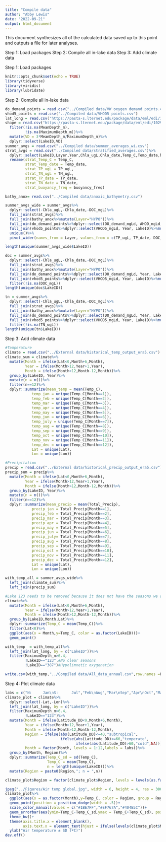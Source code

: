 ```yaml
---
title: "Compile data"
author: "Abby Lewis"
date: "2022-09-21"
output: html_document
---
```


This document synthesizes all of the calculated data saved up to this point and outputs a file for later analyses. 

Step 1: Load packages
Step 2: Compile all in-lake data
Step 3: Add climate data

Step 1: Load packages
```r
knitr::opts_chunk$set(echo = TRUE)
library(tidyverse)
library(viridis)
library(lubridate)
```


Step 2: Compile all in-lake data
```r
do_demand_points = read.csv("../Compiled data/VW oxygen demand points.csv")
vhod5_points = read.csv("../Compiled data/VHOD5 points.csv")
lat_long = read.csv("https://pasta-s.lternet.edu/package/data/eml/edi/1029/6/fadd3eaa25b5fdd1fc4efba70e660579")
shape = read.csv("https://pasta-s.lternet.edu/package/data/eml/edi/1029/6/fadd3eaa25b5fdd1fc4efba70e660579")%>%
  filter(!is.na(MeanDepth_m),
         !is.na(MaximumDepth_m))%>%
  mutate(VD = 3*MeanDepth_m/MaximumDepth_m)%>%
  dplyr::select(LakeID,VD)
summer_avgs = read.csv("../Compiled data/summer_averages_wi.csv")
strat_avgs = read.csv("../Compiled data/stratified_averages.csv")%>%
  dplyr::select(LakeID,Layer,Year,Chla_ugL,Chla_date,Temp_C,Temp_date,hypo_depth,DOC_mgL,TP_ugL,TN_ugL,buoyancy_freq, TP_date,TN_date,SA_vol_ratio)%>%
  rename(strat_Temp_C = Temp_C,
         strat_Temp_date = Temp_date,
         strat_TP_ugL = TP_ugL,
         strat_TN_ugL = TN_ugL,
         strat_TP_date = TP_date,
         strat_TN_date = TN_date,
         strat_buoyancy_freq = buoyancy_freq)

bathy_anox= read.csv("../Compiled data/anoxic_bathymetry.csv")

summer_avgs_wide = summer_avgs%>%
  dplyr::select(-Chla_ugL,-Chla_date,-DOC_mgL)%>%
  full_join(strat_avgs)%>%
  full_join(bathy_anox%>%mutate(Layer="HYPO"))%>%
  full_join(do_demand_points%>%dplyr::select(DO_demand_mgLd, AHOD_mgLd,Year, LakeID)%>%mutate(Layer="HYPO"))%>%
  full_join(vhod5_points%>%dplyr::select(VHOD5_mgLd, Year, LakeID)%>%mutate(Layer="HYPO"))%>%
  unique()%>%
  pivot_wider(names_from = Layer, values_from = c(TP_ugL, TP_date, DOC_mgL, DOC_date, DO_mgL, DO_date, Chla_ugL, Chla_date, strat_Temp_C, strat_Temp_date, Temp_C, Temp_date, TN_ugL, TN_date, DO_demand_mgLd, AHOD_mgLd, buoyancy_freq, areal_anoxia, depth_ratio, VHOD5_mgLd, hypo_depth, strat_TP_ugL, strat_TN_ugL, strat_TP_date, strat_TN_date, strat_buoyancy_freq,SA_vol_ratio))

length(unique(summer_avgs_wide$LakeID))

doc = summer_avgs%>%
  dplyr::select(-Chla_ugL,-Chla_date,-DOC_mgL)%>%
  full_join(strat_avgs)%>%
  full_join(bathy_anox%>%mutate(Layer="HYPO"))%>%
  full_join(do_demand_points%>%dplyr::select(DO_demand_mgLd, Year, LakeID)%>%mutate(Layer="HYPO"))%>%
  full_join(vhod5_points%>%dplyr::select(VHOD5_mgLd, Year, LakeID)%>%mutate(Layer="HYPO"))%>%
  filter(!is.na(DOC_mgL))
length(unique(doc$LakeID))

tn = summer_avgs%>%
  dplyr::select(-Chla_ugL,-Chla_date,-DOC_mgL)%>%
  full_join(strat_avgs)%>%
  full_join(bathy_anox%>%mutate(Layer="HYPO"))%>%
  full_join(do_demand_points%>%dplyr::select(DO_demand_mgLd, Year, LakeID)%>%mutate(Layer="HYPO"))%>%
  full_join(vhod5_points%>%dplyr::select(VHOD5_mgLd, Year, LakeID)%>%mutate(Layer="HYPO"))%>%
  filter(!is.na(TN_ugL))
length(unique(tn$LakeID))
```


Step 3: Add climate data
```r
#Temperature
climate = read.csv("../External data/historical_temp_output_era5.csv")
climate_sum = climate%>%
  mutate(Month = ifelse(Lat<0,Month+6,Month),
         Year = ifelse(Month>12,Year+1,Year),
         Month = ifelse(Month>12,Month-12,Month))%>%
  group_by(LakeID, Year)%>%
  mutate(n = n())%>%
  filter(n==12)%>%
  dplyr::summarize(mean_temp = mean(Temp_C),
            temp_jan = unique(Temp_C[Month==1]),
            temp_feb = unique(Temp_C[Month==2]),
            temp_mar = unique(Temp_C[Month==3]),
            temp_apr = unique(Temp_C[Month==4]),
            temp_may = unique(Temp_C[Month==5]),
            temp_jun = unique(Temp_C[Month==6]),
            temp_july = unique(Temp_C[Month==7]),
            temp_aug = unique(Temp_C[Month==8]),
            temp_sep = unique(Temp_C[Month==9]),
            temp_oct = unique(Temp_C[Month==10]),
            temp_nov = unique(Temp_C[Month==11]),
            temp_dec = unique(Temp_C[Month==12]),
            Lat = unique(Lat),
            Lon = unique(Lon))

#Precipitation
precip = read.csv("../External data/historical_precip_output_era5.csv")
precip_sum = precip%>%
  mutate(Month = ifelse(Lat<0,Month+6,Month),
         Year = ifelse(Month>12,Year+1,Year),
         Month = ifelse(Month>12,Month-12,Month))%>%
  group_by(LakeID, Year)%>%
  mutate(n = n())%>%
  filter(n==12)%>%
  dplyr::summarize(mean_precip = mean(Total_Precip),
            precip_jan = Total_Precip[Month==1],
            precip_feb = Total_Precip[Month==2],
            precip_mar = Total_Precip[Month==3],
            precip_apr = Total_Precip[Month==4],
            precip_may = Total_Precip[Month==5],
            precip_jun = Total_Precip[Month==6],
            precip_july= Total_Precip[Month==7],
            precip_aug = Total_Precip[Month==8],
            precip_sep = Total_Precip[Month==9],
            precip_oct = Total_Precip[Month==10],
            precip_nov = Total_Precip[Month==11],
            precip_dec = Total_Precip[Month==12],
            Lat = unique(Lat),
            Lon = unique(Lon))

with_temp_all = summer_avgs_wide%>%
  left_join(climate_sum)%>%
  left_join(precip_sum)

#Lake 123 needs to be removed because it does not have the seasons we are studying in this analysis
climate%>%
  mutate(Month = ifelse(Lat<0,Month+6,Month),
         Year = ifelse(Month>12,Year+1,Year),
         Month = ifelse(Month>12,Month-12,Month))%>%
  group_by(LakeID,Month,Lat)%>%
  dplyr::summarize(Temp_C = mean(Temp_C))%>%
  filter(Lat<0)%>%
  ggplot(aes(x = Month,y=Temp_C, color = as.factor(LakeID)))+
  geom_point()

with_temp  = with_temp_all%>%
  left_join(lat_long, by = c("LakeID"))%>%
  filter(MaximumDepth_m>6.4,
         !LakeID=="123",#No clear seasons
         !LakeID=="387")#Hypolimnetic oxygenation

write.csv(with_temp,"../Compiled data/All_data_annual.csv",row.names =F)
```


Step 4: Plot climate data
```r
labs = c("N:     Jan\nS:      Jul","Feb\nAug","Mar\nSep","Apr\nOct","May\nNov","Jun\nDec","Jul\nJan","Aug\nFeb","Sep\nMar","Oct\nApr","Nov\nMay","Dec\nJun")
climate_plot = climate%>%
  dplyr::select(-Lat,-Lon)%>%
  left_join(lat_long, by = c("LakeID"))%>%
  filter(MaximumDepth_m>6.4,
         !LakeID=="123")%>%
  mutate(Month = ifelse(Latitude_DD<0,Month+6,Month),
         Year = ifelse(Month>12,Year+1,Year),
         Month = ifelse(Month>12,Month-12,Month),
         Region = ifelse(abs(Latitude_DD)<=40,"subtropical",
                         ifelse(abs(Latitude_DD)<=60,"temperate",
                                ifelse(abs(Latitude_DD)>60,"cold",NA))),
         Month = factor(Month, levels = 1:12,labels = labs))%>%
  group_by(Month, Region)%>%
  dplyr::summarize(Temp_C_sd = sd(Temp_C),
                   Temp_C = mean(Temp_C),
                   n = length(unique(LakeID)))%>%
  mutate(Region = paste0(Region,"; n = ",n))

climate_plot$Region = factor(climate_plot$Region, levels = levels(as.factor(climate_plot$Region))[c(1,3,2)])

jpeg("../Figures/Air temp global.jpg", width = 6, height = 4, res = 300, units = "in")
climate_plot%>%
  ggplot(aes(x = as.factor(Month),y=Temp_C, color = Region, group = Region))+
  geom_point(position = position_dodge(width = .5))+
  scale_color_manual(values = c("#1BE7FF","#EF767A","#404E5C"))+
  geom_errorbar(aes(ymin=Temp_C-Temp_C_sd,ymax = Temp_C+Temp_C_sd), position = position_dodge(width=.5))+
  theme_bw()+
  theme(axis.title.x = element_blank(),
        axis.text.x = element_text(hjust = ifelse(levels(climate_plot$Month) == "N:     Jan\nS:      Jul", .8, .5)))+
  ylab("Air temperature ± SD (ºC)")
dev.off()
```


